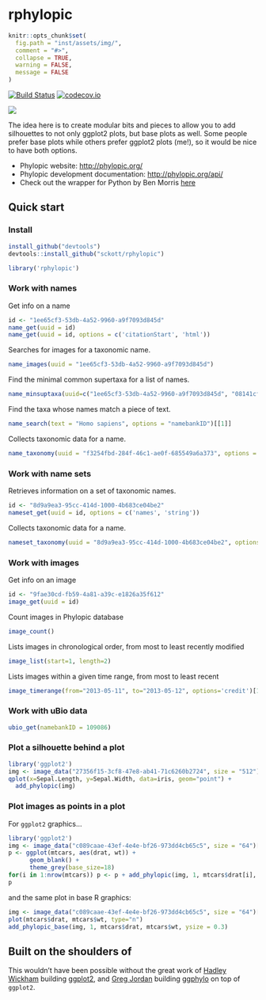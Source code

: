 rphylopic
=======

```r
knitr::opts_chunk$set(
  fig.path = "inst/assets/img/",
  comment = "#>",
  collapse = TRUE,
  warning = FALSE,
  message = FALSE
)
```

[![Build Status](https://api.travis-ci.org/sckott/rphylopic.png)](https://travis-ci.org/sckott/rphylopic)
[![codecov.io](https://codecov.io/github/sckott/rphylopic/coverage.svg?branch=master)](https://codecov.io/github/sckott/rphylopic?branch=master)

![](http://phylopic.org/assets/images/submissions/bedd622a-4de2-4067-8c70-4aa44326d229.128.png)

The idea here is to create modular bits and pieces to allow you to add silhouettes to not only ggplot2 plots, but base plots as well. Some people prefer base plots while others prefer ggplot2 plots (me!), so it would be nice to have both options.

+ Phylopic website: [http://phylopic.org/](http://phylopic.org/)
+ Phylopic development documentation: [http://phylopic.org/api/](http://phylopic.org/api/)
+ Check out the wrapper for Python by Ben Morris [here](https://github.com/bendmorris/python-phylopic)

## Quick start

### Install

```r
install_github("devtools")
devtools::install_github("sckott/rphylopic")
```

```r
library('rphylopic')
```

### Work with names

Get info on a name

```r
id <- "1ee65cf3-53db-4a52-9960-a9f7093d845d"
name_get(uuid = id)
name_get(uuid = id, options = c('citationStart', 'html'))
```

Searches for images for a taxonomic name.

```r
name_images(uuid = "1ee65cf3-53db-4a52-9960-a9f7093d845d")
```

Find the minimal common supertaxa for a list of names.

```r
name_minsuptaxa(uuid=c("1ee65cf3-53db-4a52-9960-a9f7093d845d", "08141cfc-ef1f-4d0e-a061-b1347f5297a0"))
```

Find the taxa whose names match a piece of text.

```r
name_search(text = "Homo sapiens", options = "namebankID")[[1]]
```

Collects taxonomic data for a name.

```r
name_taxonomy(uuid = "f3254fbd-284f-46c1-ae0f-685549a6a373", options = "string", as = "list")
```

### Work with name sets

Retrieves information on a set of taxonomic names.

```r
id <- "8d9a9ea3-95cc-414d-1000-4b683ce04be2"
nameset_get(uuid = id, options = c('names', 'string'))
```

Collects taxonomic data for a name.

```r
nameset_taxonomy(uuid = "8d9a9ea3-95cc-414d-1000-4b683ce04be2", options = "string")$taxa[1:2]
```

### Work with images

Get info on an image

```r
id <- "9fae30cd-fb59-4a81-a39c-e1826a35f612"
image_get(uuid = id)
```

Count images in Phylopic database

```r
image_count()
```

Lists images in chronological order, from most to least recently modified

```r
image_list(start=1, length=2)
```

Lists images within a given time range, from most to least recent

```r
image_timerange(from="2013-05-11", to="2013-05-12", options='credit')[1:2]
```

### Work with uBio data

```r
ubio_get(namebankID = 109086)
```

### Plot a silhouette behind a plot

```r
library('ggplot2')
img <- image_data("27356f15-3cf8-47e8-ab41-71c6260b2724", size = "512")[[1]]
qplot(x=Sepal.Length, y=Sepal.Width, data=iris, geom="point") +
  add_phylopic(img)
```

### Plot images as points in a plot

For `ggplot2` graphics...

```r
library('ggplot2')
img <- image_data("c089caae-43ef-4e4e-bf26-973dd4cb65c5", size = "64")[[1]]
p <- ggplot(mtcars, aes(drat, wt)) +
      geom_blank() +
      theme_grey(base_size=18)
for(i in 1:nrow(mtcars)) p <- p + add_phylopic(img, 1, mtcars$drat[i], mtcars$wt[i], ysize = 0.3)
p
```

and the same plot in base R graphics:

```r
img <- image_data("c089caae-43ef-4e4e-bf26-973dd4cb65c5", size = "64")[[1]]
plot(mtcars$drat, mtcars$wt, type="n")
add_phylopic_base(img, 1, mtcars$drat, mtcars$wt, ysize = 0.3)
```

## Built on the shoulders of

This wouldn't have been possible without the great work of [Hadley Wickham](http://had.co.nz/) building [ggplot2](https://github.com/hadley/ggplot2), and [Greg Jordan](https://github.com/gjuggler) building [ggphylo](https://github.com/gjuggler/ggphylo) on top of `ggplot2`.
